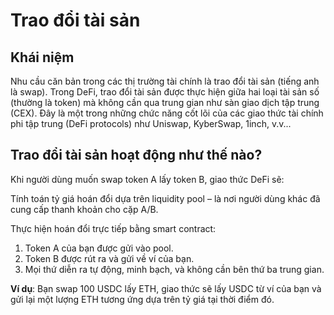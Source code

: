 # Trao đổi tài sản

## Khái niệm
Nhu cầu căn bản trong các thị trường tài chính là trao đổi tài sản (tiếng anh là swap). Trong DeFi, trao đổi tài sản được thực hiện giữa hai loại tài sản số (thường là token) mà không cần qua trung gian như sàn giao dịch tập trung (CEX). Đây là một trong những chức năng cốt lõi của các giao thức tài chính phi tập trung (DeFi protocols) như Uniswap, KyberSwap, 1inch, v.v...

## Trao đổi tài sản hoạt động như thế nào?
Khi người dùng muốn swap token A lấy token B, giao thức DeFi sẽ:

Tính toán tỷ giá hoán đổi dựa trên liquidity pool – là nơi người dùng khác đã cung cấp thanh khoản cho cặp A/B.

Thực hiện hoán đổi trực tiếp bằng smart contract:

1. Token A của bạn được gửi vào pool.
2. Token B được rút ra và gửi về ví của bạn.
3. Mọi thứ diễn ra tự động, minh bạch, và không cần bên thứ ba trung gian.

**Ví dụ**: Bạn swap 100 USDC lấy ETH, giao thức sẽ lấy USDC từ ví của bạn và gửi lại một lượng ETH tương ứng dựa trên tỷ giá tại thời điểm đó.